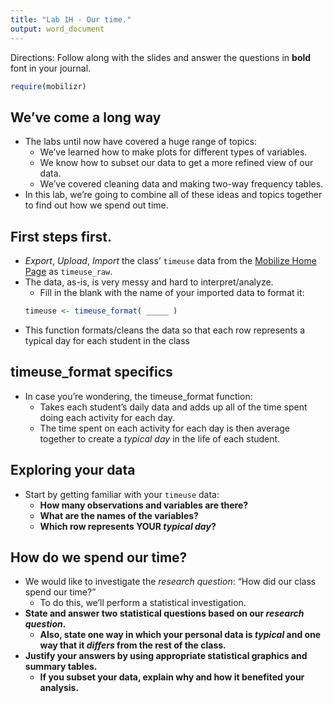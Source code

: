 ```yaml
---
title: "Lab 1H - Our time."
output: word_document
---
```



Directions: Follow along with the slides and answer the questions in **bold** font in your journal.

\newline


```r
require(mobilizr)
```


## We've come a long way


- The labs until now have covered a huge range of topics:
    - We've learned how to make plots for different types of variables.
    - We know how to subset our data to get a more refined view of our data.
    - We've covered cleaning data and making two-way frequency tables.
- In this lab, we're going to combine all of these ideas and topics together to find out how we spend out time.

## First steps first.


- _Export_, _Upload_, _Import_ the class' `timeuse` data from the [Mobilize Home Page](https://lausd.mobilizingcs.org) as `timeuse_raw`.
- The data, as-is, is very messy and hard to interpret/analyze.
    - Fill in the blank with the name of your imported data to format it:
```r
timeuse <- timeuse_format( _____ )
```
- This function formats/cleans the data so that each row represents a typical day for each student in the class

## timeuse_format specifics


- In case you're wondering, the timeuse_format function:
    - Takes each student's daily data and adds up all of the time spent doing each activity for each day.
    - The time spent on each activity for each day is then average together to create a _typical day_ in the life of each student.


## Exploring your data


- Start by getting familiar with your `timeuse` data: 
    - **How many observations and variables are there?**
    - **What are the names of the variables?**
    - **Which row represents YOUR _typical day_?**
    
## How do we spend our time?


- We would like to investigate the _research question_: "How did our class spend our time?"
    - To do this, we'll perform a statistical investigation.
- **State and answer two statistical questions based on our _research question_.**  
    - **Also, state one way in which your personal data is _typical_ and one way that it _differs_ from the rest of the class.** 
- **Justify your answers by using appropriate statistical graphics and summary tables.** 
    - **If you subset your data, explain why and how it benefited your analysis.**
